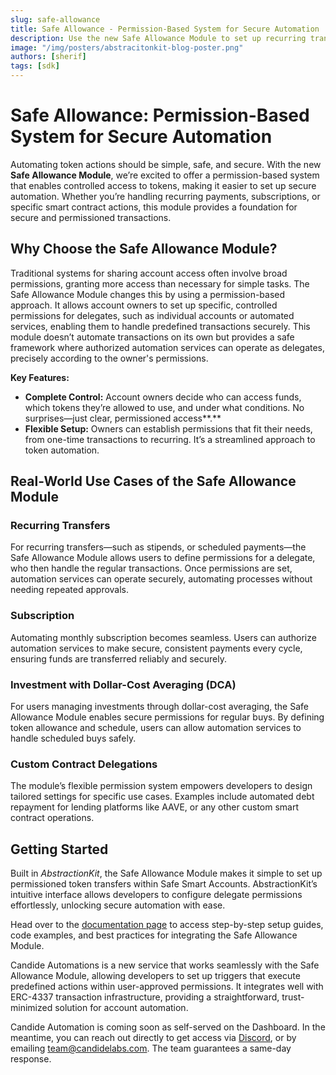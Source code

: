 ```yaml
---
slug: safe-allowance
title: Safe Allowance - Permission-Based System for Secure Automation 
description: Use the new Safe Allowance Module to set up recurring transfers, automate dollar-cost averaging (DCA), and offer subscription services with ease and security.
image: "/img/posters/abstracitonkit-blog-poster.png"
authors: [sherif]
tags: [sdk]
---
```

# Safe Allowance: Permission-Based System for Secure Automation 

Automating token actions should be simple, safe, and secure. With the new **Safe Allowance Module**, we’re excited to offer a permission-based system that enables controlled access to tokens, making it easier to set up secure automation. Whether you’re handling recurring payments, subscriptions, or specific smart contract actions, this module provides a foundation for secure and permissioned transactions.

## Why Choose the Safe Allowance Module?

Traditional systems for sharing account access often involve broad permissions, granting more access than necessary for simple tasks. The Safe Allowance Module changes this by using a permission-based approach. It allows account owners to set up specific, controlled permissions for delegates, such as individual accounts or automated services, enabling them to handle predefined transactions securely. This module doesn’t automate transactions on its own but provides a safe framework where authorized automation services can operate as delegates, precisely according to the owner's permissions.

**Key Features:**

* **Complete Control:** Account owners decide who can access funds, which tokens they’re allowed to use, and under what conditions. No surprises—just clear, permissioned access**.**  
* **Flexible Setup:** Owners can establish permissions that fit their needs, from one-time transactions to recurring. It’s a streamlined approach to token automation.

## Real-World Use Cases of the Safe Allowance Module

### Recurring Transfers
For recurring transfers—such as stipends, or scheduled payments—the Safe Allowance Module allows users to define permissions for a delegate, who then handle the regular transactions. Once permissions are set, automation services can operate securely, automating processes without needing repeated approvals.

### Subscription
Automating monthly subscription becomes seamless. Users can authorize automation services to make secure, consistent payments every cycle, ensuring funds are transferred reliably and securely.

### Investment with Dollar-Cost Averaging (DCA)
For users managing investments through dollar-cost averaging, the Safe Allowance Module enables secure permissions for regular buys. By defining token allowance and schedule, users can allow automation services to handle scheduled buys safely.

### Custom Contract Delegations
The module’s flexible permission system empowers developers to design tailored settings for specific use cases. Examples include automated debt repayment for lending platforms like AAVE, or any other custom smart contract operations. 

## Getting Started

Built in *AbstractionKit*, the Safe Allowance Module makes it simple to set up permissioned token transfers within Safe Smart Accounts. AbstractionKit’s intuitive interface allows developers to configure delegate permissions effortlessly, unlocking secure automation with ease.

Head over to the [documentation page](/wallet/plugins/allowance/) to access step-by-step setup guides, code examples, and best practices for integrating the Safe Allowance Module. 

Candide Automations is a new service that works seamlessly with the Safe Allowance Module, allowing developers to set up triggers that execute predefined actions within user-approved permissions. It integrates well with ERC-4337 transaction infrastructure, providing a straightforward, trust-minimized solution for account automation.

Candide Automation is coming soon as self-served on the Dashboard. In the meantime, you can reach out directly to get access via [Discord](https://discord.gg/8q2H6BEJuf), or by emailing team@candidelabs.com. The team guarantees a same-day response.